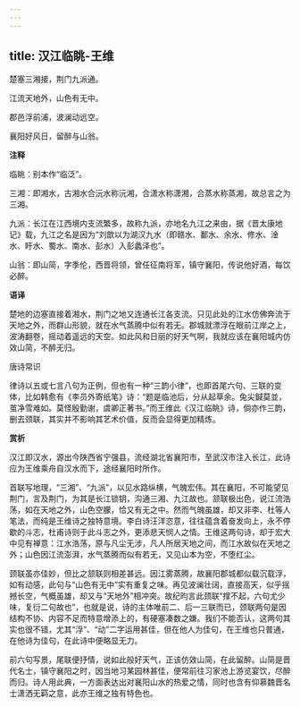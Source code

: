 ```yaml
---
---
---
```

title: 汉江临眺-王维
---

楚塞三湘接，荆门九派通。

江流天地外，山色有无中。

郡邑浮前浦，波澜动远空。

襄阳好风日，留醉与山翁。

**注释**

临眺：别本作“临泛”。

三湘：即湘水，古湘水合沅水称沅湘，合潇水称潇湘，合蒸水称蒸湘，故总言之为三湘。

九派：长江在江西境内支流繁多，故称九派，亦地名九江之来由，据《晋太康地记》载，九江之名是因为“刘歆以为湖汉九水（即赣水、鄱水、余水、修水、淦水、盱水、蜀水、南水、彭水）入彭蠡泽也”。

山翁：即山简，字季伦，西晋将领，曾任征南将军，镇守襄阳，传说他好酒，每饮必醉。

**语译**

楚地的边塞直接着湘水，荆门之地又连通长江各支流。只见此处的江水仿佛奔流于天地之外，而群山形貌，就在水气蒸腾中似有若无。郡城就漂浮在眼前江岸之上，波涛翻卷，摇动着遥远的天空。如此风和日丽的好天气啊，我就应该在襄阳城内仿效山简，不醉无归。

唐诗常识

律诗以五或七言八句为正例，但也有一种“三韵小律”，也即首尾六句、三联的变体，比如韩愈有《李员外寄纸笔》诗：“题是临池后，分从起草余。兔尖鍼莫並，茧净雪难如。莫怪殷勤谢，虞卿正著书。”而王维此《汉江临眺》诗，倘亦作三韵，删去颈联，其实并不影响其艺术价值，反而会显得更加精炼。

**赏析**

汉江即汉水，源出今陕西省宁强县，流经湖北省襄阳市，至武汉市注入长江，此诗应为王维乘舟自汉水而下，途经襄阳时所作。

首联写地理，“三湘”、“九派”，以见水路纵横，气魄宏伟。其在襄阳，不可能望见荆门，言及荆门，为其是长江锁钥，沟通三湘、九江故也。颔联极出色，说江流浩荡，如在天地之外，山色空朦，恰又有无之中。然而气魄虽雄，却又非李、杜等人笔法，而纯是王维诗之独特意境。李白诗汪洋恣意，往往蕴含着奋发向上，永不停歇的斗志，杜甫诗则于此斗志之外，更添悲天悯人之情。王维这两句诗，却于宏大中见有禅意：江水浩荡，原与凡尘无涉，凡人所居天地之间，而江水故似在天地之外；山色因江流澎湃，水气蒸腾而似有若无，又见山本为空，不堕红尘。

颈联虽亦佳妙，但比之颔联则相差甚远。因江雾蒸腾，故襄阳郡城都似载沉载浮，如有动感，此句与“山色有无中”实有重复之味。再见波澜壮阔，直接高天，似乎摇撼长空，气概虽雄，却又与“天地外”相冲突。故纪昀言此颈联“撑不起，六句尤少味，复衍二句故也”，也就是说，诗的主体唯前二、后一三联而已，颈联两句是因结构不协、内容不足而特意增添上的，有硬塞凑数之嫌。我们不能否认，这两句其实也很不错，尤其“浮”、“动”二字运用甚佳，但在他人为佳句，在王维也只普通，在他诗为佳句，在此诗中便略显无力。

前六句写景，尾联便抒情，说如此般好天气，正该仿效山简，在此留醉。山简是晋代名士，镇守襄阳之时，因当地习某园林甚佳，便常前往习家池上游览宴饮，尽醉而归。诗人用此典，一方面表达出对襄阳山水的热爱之情，同时也含有仰慕魏晋名士潇洒无羁之意，此亦王维之独有特色也。